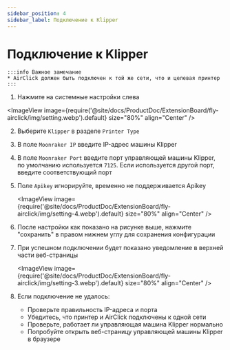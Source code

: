 ```yaml
---
sidebar_position: 4
sidebar_label: Подключение к Klipper
---
```


# Подключение к Klipper

    :::info Важное замечание
    * AirClick должен быть подключен к той же сети, что и целевая принтер
    :::

1. Нажмите на системные настройки слева
   
<ImageView image={require('@site/docs/ProductDoc/ExtensionBoard/fly-airclick/img/setting.webp').default} size="80%" align="Center" />

2. Выберите `Klipper` в разделе `Printer Type`
3. В поле `Moonraker IP` введите IP-адрес машины Klipper
4. В поле `Moonraker Port` введите порт управляющей машины Klipper, по умолчанию используется `7125`. Если используется другой порт, введите соответствующий порт
5. Поле `Apikey` игнорируйте, временно не поддерживается Apikey

    <ImageView image={require('@site/docs/ProductDoc/ExtensionBoard/fly-airclick/img/setting-4.webp').default} size="80%" align="Center" />

6. После настройки как показано на рисунке выше, нажмите "сохранить" в правом нижнем углу для сохранения конфигурации
7. При успешном подключении будет показано уведомление в верхней части веб-страницы

     <ImageView image={require('@site/docs/ProductDoc/ExtensionBoard/fly-airclick/img/setting-3.webp').default} size="80%" align="Center" />

8. Если подключение не удалось:
    - Проверьте правильность IP-адреса и порта
    - Убедитесь, что принтер и AirClick подключены к одной сети
    - Проверьте, работает ли управляющая машина Klipper нормально
    - Попробуйте открыть веб-страницу управляющей машины Klipper в браузере
